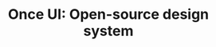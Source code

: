 ---
title: "Once UI: Open-source design system"
publishedAt: "2025-04-24"
images:
  - "/images/projects/project-01/cover-04.jpg"
  - "/images/projects/project-01/video-01.mp4"
---